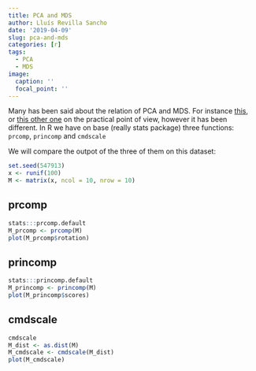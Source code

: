 ```yaml
---
title: PCA and MDS
author: Lluís Revilla Sancho
date: '2019-04-09'
slug: pca-and-mds
categories: [r]
tags:
  - PCA
  - MDS
image:
  caption: ''
  focal_point: ''
---
```


Many has been said about the relation of PCA and MDS. For instance [this](https://stats.stackexchange.com/a/14017/105234), or [this other one](https://stats.stackexchange.com/a/60759/105234) on the practical point of view, however it has been different. In R we have on base (really stats package) three functions: `prcomp`, `princomp` and `cmdscale`

We will compare the outpot of the three of them on this dataset:
```r
set.seed(547913)
x <- runif(100)
M <- matrix(x, ncol = 10, nrow = 10)
```

## prcomp

```r
stats:::prcomp.default
M_prcomp <- prcomp(M)
plot(M_prcomp$rotation)
```

## princomp

```r
stats:::princomp.default
M_princomp <- princomp(M)
plot(M_princomp$scores)
```

## cmdscale

```r
cmdscale
M_dist <- as.dist(M)
M_cmdscale <- cmdscale(M_dist)
plot(M_cmdscale)
```


